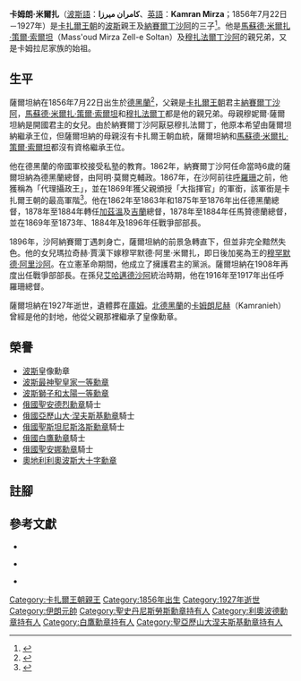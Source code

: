 {{Infobox President
| name         = 卡姆朗·米爾扎 <br>納伊卜·薩爾坦納<br>شاهزاده کامران ميرزا  <br>نائب‏السلطنه
| image        = Kamran Mirza.jpg
| birth_date   = 1856年7月22日
| birth_place  = [[伊朗|伊朗]][[吉蘭省|吉蘭]]
| death_date   = 1927年（71歲）
| death_place  = [[伊朗|伊朗]][[德黑蘭|德黑蘭]]
| order        = [[伊朗總理|伊朗總理]]
| term_start   = 1908年6月7日
| term_end     = 1909年4月29日
| monarch      = [[穆罕默德·阿里沙阿|穆罕默德·阿里沙阿]]
| predecessor  = [[莫爾塔禮·戈利汗·希達亞特|莫爾塔禮·戈利汗·希達亞特]]
| successor    = [[穆罕默德·瓦利汗·托內卡博尼|穆罕默德·瓦利汗·托內卡博尼]]
| order2       = [[伊朗首相列表|伊朗首相]]
| term_start2  = 1880年7月1日
| term_end2    = 1885年2月22日
| predecessor2 = [[米爾扎·優素福·阿斯蒂亞尼亞|米爾扎·優素福·阿斯蒂亞尼亞]]
| successor2   = [[米爾扎·優素福·阿斯蒂亞尼亞|米爾扎·優素福·阿斯蒂亞尼亞]]
| party        = [[正義黨|正義黨]]
| alma_mater   =
| religion     = [[什葉派|什葉派]][[十二伊瑪目派|十二伊瑪目派]]
| spouse       =
| website      =
}}

'''卡姆朗·米爾扎'''（[[波斯語|波斯語]]：'''کامران میرزا'''、[[英語|英語]]：'''Kamran Mirza'''；1856年7月22日－1927年）是[[卡扎爾王朝|卡扎爾王朝]]的[[波斯人|波斯]]親王及[[納賽爾丁沙阿|納賽爾丁沙阿]]的三子<ref>{{harvnb|Kupferschmidt|1987|p=484}}</ref>。他是[[馬蘇德·米爾扎·策爾·索爾坦|馬蘇德·米爾扎·策爾·索爾坦]]（Mass'oud Mirza Zell-e Soltan）及[[穆扎法爾丁沙阿|穆扎法爾丁沙阿]]的親兄弟，又是卡姆拉尼家族的始祖。

== 生平 ==

薩爾坦納在1856年7月22日出生於[[德黑蘭|德黑蘭]]<ref>{{harvnb|Burrell|1997|p=469}}</ref>，父親是[[卡扎爾王朝|卡扎爾王朝]]君主[[納賽爾丁沙阿|納賽爾丁沙阿]]，[[馬蘇德·米爾扎·策爾·索爾坦|馬蘇德·米爾扎·策爾·索爾坦]]和[[穆扎法爾丁沙阿|穆扎法爾丁]]都是他的親兄弟。母親穆妮爾·薩爾坦納是開國君主的女兒。由於納賽爾丁沙阿厭惡穆扎法爾丁，他原本希望由薩爾坦納繼承王位，但薩爾坦納的母親沒有卡扎爾王朝血統，薩爾坦納和[[馬蘇德·米爾扎·策爾·索爾坦|馬蘇德·米爾扎·策爾·索爾坦]]都沒有資格繼承王位。

他在德黑蘭的帝國軍校接受私塾的教育。1862年，納賽爾丁沙阿任命當時6歲的薩爾坦納為德黑蘭總督，由阿明·莫爾克輔政。1867年，在沙阿前往[[大呼羅珊|呼羅珊]]之前，他獲稱為「代理攝政王」，並在1869年獲父親頒授「大指揮官」的軍銜，該軍銜是卡扎爾王朝的最高軍階<ref>{{harvnb|al-Salṭanah|1993|p=322}}</ref>。他在1862年至1863年和1875年至1876年出任德黑蘭總督，1878年至1884年轉任[[加茲溫|加茲溫]]及[[吉蘭省|吉蘭]]總督，1878年至1884年任馬贊德蘭總督，並在1869年至1873年、1884年及1896年任戰爭部部長。

1896年，沙阿納賽爾丁遇刺身亡，薩爾坦納的前景急轉直下，但並非完全黯然失色。他的女兒瑪拉奇赫·賈漢下嫁穆罕默德·阿里·米爾扎，即日後加冕為王的[[穆罕默德·阿里沙阿|穆罕默德·阿里沙阿]]。在立憲革命期間，他成立了擁護君主的黨派。薩爾坦納在1908年再度出任戰爭部部長。在孫兒[[艾哈邁德沙阿|艾哈邁德沙阿]]統治時期，他在1916年至1917年出任呼羅珊總督。

薩爾坦納在1927年逝世，遺體葬在[[庫姆|庫姆]]。[[北德黑蘭|北德黑蘭]]的[[卡姆朗尼赫|卡姆朗尼赫]]（Kamranieh）曾經是他的封地，他從父親那裡繼承了皇像勳章。

== 榮譽 ==
*[[波斯|波斯]]皇像勳章
*[[波斯|波斯]][[最神聖皇家勳章|最神聖皇家一等勳章]]
*[[波斯|波斯]][[獅子和太陽勳章|獅子和太陽一等勳章]]
*[[俄羅斯|俄國]][[聖安德烈勳章|聖安德烈勳章]]騎士
*[[俄羅斯|俄國]][[亞歷山大·涅夫斯基勳章|亞歷山大·涅夫斯基勳章]]騎士
*[[俄羅斯|俄國]][[聖斯坦尼斯洛斯勳章|聖斯坦尼斯洛斯勳章]]騎士
*[[俄羅斯|俄國]][[白鷹勳章|白鷹勳章]]騎士
*[[俄羅斯|俄國]][[聖安娜勳章|聖安娜勳章]]騎士
*[[奧地利利奧波斯勳章|奧地利利奧波斯大十字勳章]]

== 註腳 ==
{{reflist}}

== 參考文獻 ==
{{refbegin}}

*{{en}}{{Citation
|last=Kupferschmidt
|first=Uri M.   
|title=''The Supreme Muslim Council: Islam under the British mandate for Palestine''
|publisher=BRILL
|date=1987
|isbn=9004079297
}}

*{{en}}{{Citation
|last=Burrell
|first=Robert Michael    
|title=''Iran: political diaries, 1881-1965''
|publisher=Archive Editions
|date=1997
|volume=1
|isbn=1852077107
}}

*{{en}}{{Citation
|last=Amanat
|first=Abbas    
|title=''Crowning anguish: memoirs of a Persian princess from the harem to modernity, 1884-1914''
|publisher=Mage Publishers
|date=1993
|isbn=0934211353
}}

{{refend}}

{{s-start}}
{{s-off}}
{{s-bef| before = [[米爾扎·優素福·阿斯蒂亞尼亞|米爾扎·優素福·阿斯蒂亞尼亞]]}}
{{s-ttl| title = [[伊朗首相列表|伊朗首相]]| years=1880年－1885年}}
{{s-aft| after =[[米爾扎·優素福·阿斯蒂亞尼亞|米爾扎·優素福·阿斯蒂亞尼亞]]}}
{{s-bef| before = [[莫爾塔禮·戈利汗·希達亞特|莫爾塔禮·戈利汗·希達亞特]]}}
{{s-ttl| title = [[伊朗總理|伊朗總理]]| years= 1908年－1909年}}
{{s-aft| after = [[穆罕默德·瓦利汗·托內卡博尼|穆罕默德·瓦利汗·托內卡博尼]]}}
{{s-end}}

{{伊朗總理}}
{{波斯立憲革命人物}}

[[Category:卡扎爾王朝親王|Category:卡扎爾王朝親王]]
[[Category:1856年出生|Category:1856年出生]]
[[Category:1927年逝世|Category:1927年逝世]]
[[Category:伊朗元帥|Category:伊朗元帥]]
[[Category:聖史丹尼斯勞斯勳章持有人|Category:聖史丹尼斯勞斯勳章持有人]]
[[Category:利奧波德勳章持有人|Category:利奧波德勳章持有人]]
[[Category:白鷹勳章持有人|Category:白鷹勳章持有人]]
[[Category:聖亞歷山大涅夫斯基勳章持有人|Category:聖亞歷山大涅夫斯基勳章持有人]]